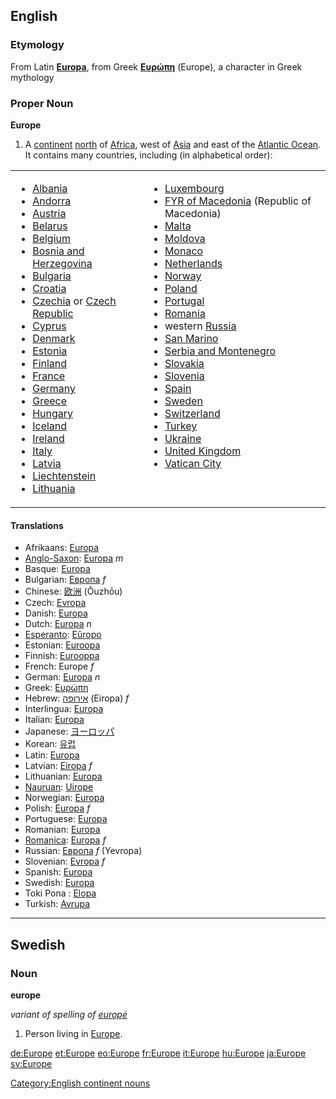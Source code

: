 {{wikipedia}}
==English==
===Etymology===
From Latin '''[[Europa]]''', from Greek '''[[Ευρώπη]]''' (Europe), a character in Greek mythology
===Proper Noun===
'''Europe'''

#A [[continent]] [[north]] of [[Africa]], west of [[Asia]] and east of the [[Atlantic Ocean]].  It contains many countries, including (in alphabetical order): 

<table border="0" cellpadding="2">
<tr><td>
* [[Albania]]
* [[Andorra]]
* [[Austria]]
* [[Belarus]]
* [[Belgium]]
* [[Bosnia and Herzegovina]]
* [[Bulgaria]]
* [[Croatia]]
* [[Czechia]] or [[Czech Republic]]
* [[Cyprus]]
* [[Denmark]]
* [[Estonia]]
* [[Finland]]
* [[France]]
* [[Germany]] 
* [[Greece]]
* [[Hungary]]
* [[Iceland]] 
* [[Ireland]] 
* [[Italy]]
* [[Latvia]]
* [[Liechtenstein]]
* [[Lithuania]]
</td><td valign="top">
* [[Luxembourg]]
* [[Former Yugoslav Republic of Macedonia|FYR of Macedonia]] (Republic of Macedonia)
* [[Malta]]
* [[Moldova]]
* [[Monaco]]
* [[Netherlands]]
* [[Norway]]
* [[Poland]]
* [[Portugal]]
* [[Romania]]
* western [[Russia]]
* [[San Marino]] 
* [[Serbia and Montenegro]]
* [[Slovakia]]
* [[Slovenia]]
* [[Spain]]
* [[Sweden]]
* [[Switzerland]]
* [[Turkey]]
* [[Ukraine]]
* [[United Kingdom]]
* [[Vatican City]]

</td></tr>
</table>

====Translations====
*Afrikaans: [[Europa]]
*[[Anglo-Saxon]]: [[Europa]] ''m''
*Basque: [[Europa]]
*Bulgarian: [[Европа]] ''f''
*Chinese: [[欧洲]] (Ōuzhōu)
*Czech: [[Evropa]]
*Danish: [[Europa]]
*Dutch: [[Europa]] ''n''
*[[Esperanto]]: [[Eŭropo]]
*Estonian: [[Euroopa]]
*Finnish: [[Eurooppa]]
*French: Europe ''f''
*German: [[Europa]] ''n''
*Greek: [[Ευρώπη]]
*Hebrew: [[אירופה]] (Eiropa) ''f''
*Interlingua: [[Europa]]
*Italian: [[Europa]]
*Japanese: [[ヨーロッパ]]
*Korean: [[유럽]]
*Latin: [[Europa]]
*Latvian: [[Eiropa]] ''f''
*Lithuanian: [[Europa]]
*[[Nauruan]]: [[Uirope]]
*Norwegian: [[Europa]]
*Polish: [[Europa]] ''f''
*Portuguese: [[Europa]]
*Romanian: [[Europa]]
*[[Romanica]]: [[Europa]] ''f''
*Russian: [[Европа]] ''f'' (Yevropa)
*Slovenian: [[Evropa]] ''f''
*Spanish: [[Europa]]
*Swedish: [[Europa]]
*Toki Pona : [[Elopa]]
*Turkish: [[Avrupa]]

[[Category:English continent nouns]]

----
==Swedish==
===Noun===
'''europe'''

''variant of spelling of [[europé]]''

# Person living in [[Europe]].

[[de:Europe]]
[[et:Europe]]
[[eo:Europe]]
[[fr:Europe]]
[[it:Europe]]
[[hu:Europe]]
[[ja:Europe]]
[[sv:Europe]]